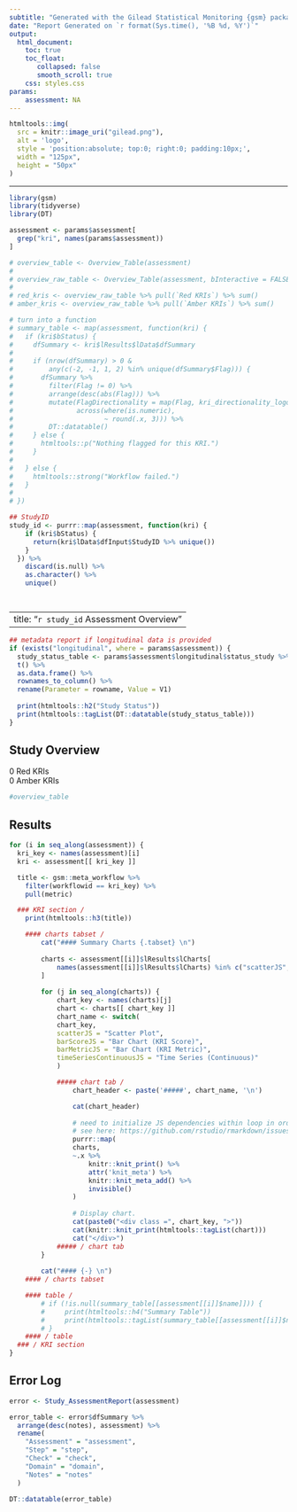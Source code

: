 ```yaml
---
subtitle: "Generated with the Gilead Statistical Monitoring {gsm} package"
date: "Report Generated on `r format(Sys.time(), '%B %d, %Y')`"
output:
  html_document:
    toc: true
    toc_float:
       collapsed: false
       smooth_scroll: true
    css: styles.css
params:
    assessment: NA
---
```


```r
htmltools::img(
  src = knitr::image_uri("gilead.png"), 
  alt = 'logo', 
  style = 'position:absolute; top:0; right:0; padding:10px;', 
  width = "125px", 
  height = "50px"
)
```

---

```r
library(gsm)
library(tidyverse)
library(DT)

assessment <- params$assessment[
  grep("kri", names(params$assessment))
]

# overview_table <- Overview_Table(assessment) 
# 
# overview_raw_table <- Overview_Table(assessment, bInteractive = FALSE)
# 
# red_kris <- overview_raw_table %>% pull(`Red KRIs`) %>% sum()
# amber_kris <- overview_raw_table %>% pull(`Amber KRIs`) %>% sum()

# turn into a function
# summary_table <- map(assessment, function(kri) {
#   if (kri$bStatus) {
#     dfSummary <- kri$lResults$lData$dfSummary
#     
#     if (nrow(dfSummary) > 0 &
#         any(c(-2, -1, 1, 2) %in% unique(dfSummary$Flag))) {
#       dfSummary %>%
#         filter(Flag != 0) %>%
#         arrange(desc(abs(Flag))) %>%
#         mutate(FlagDirectionality = map(Flag, kri_directionality_logo),
#                across(where(is.numeric),
#                       ~ round(.x, 3))) %>%
#         DT::datatable()
#     } else {
#       htmltools::p("Nothing flagged for this KRI.")
#     }
#     
#   } else {
#     htmltools::strong("Workflow failed.")
#   }
#   
# })

## StudyID
study_id <- purrr::map(assessment, function(kri) {
    if (kri$bStatus) {
      return(kri$lData$dfInput$StudyID %>% unique())
    } 
  }) %>% 
    discard(is.null) %>% 
    as.character() %>% 
    unique()




```

---
title: "`r study_id` Assessment Overview"
---



```r
## metadata report if longitudinal data is provided
if (exists("longitudinal", where = params$assessment)) {
  study_status_table <- params$assessment$longitudinal$status_study %>% 
  t() %>% 
  as.data.frame() %>% 
  rownames_to_column() %>% 
  rename(Parameter = rowname, Value = V1) 
  
  print(htmltools::h2("Study Status"))
  print(htmltools::tagList(DT::datatable(study_status_table)))
}
```


## Study Overview
<div class="flag-container">
  <div class="flag flag-red">0 Red KRIs</div>
  <div class="flag flag-amber">0 Amber KRIs</div>
</div>

<div class="gsm-overview-table">
```r
#overview_table
```
</div>

## Results

<div
    class = 'overall-site-select'
    id = 'overall-site-select'
    title = 'Selected site will be highlighted in all charts for all KRIs.'
></div>

```r
for (i in seq_along(assessment)) {
  kri_key <- names(assessment)[i]
  kri <- assessment[[ kri_key ]]

  title <- gsm::meta_workflow %>% 
    filter(workflowid == kri_key) %>% 
    pull(metric)

  ### KRI section /
    print(htmltools::h3(title))

    #### charts tabset /
        cat("#### Summary Charts {.tabset} \n")
        
        charts <- assessment[[i]]$lResults$lCharts[
            names(assessment[[i]]$lResults$lCharts) %in% c("scatterJS", "barMetricJS", "barScoreJS", "timeSeriesContinuousJS")
        ]
        
        for (j in seq_along(charts)) {
            chart_key <- names(charts)[j]
            chart <- charts[[ chart_key ]]
            chart_name <- switch(
            chart_key,
            scatterJS = "Scatter Plot",
            barScoreJS = "Bar Chart (KRI Score)",
            barMetricJS = "Bar Chart (KRI Metric)",
            timeSeriesContinuousJS = "Time Series (Continuous)"
            )

            ##### chart tab /
                chart_header <- paste('#####', chart_name, '\n')

                cat(chart_header)
                
                # need to initialize JS dependencies within loop in order to print correctly
                # see here: https://github.com/rstudio/rmarkdown/issues/1877#issuecomment-678996452
                purrr::map(
                charts,
                ~.x %>%
                    knitr::knit_print() %>%
                    attr('knit_meta') %>%
                    knitr::knit_meta_add() %>%
                    invisible()
                )
            
                # Display chart.
                cat(paste0("<div class =", chart_key, ">"))
                cat(knitr::knit_print(htmltools::tagList(chart)))
                cat("</div>")
            ##### / chart tab
        }
        
        cat("#### {-} \n")
    #### / charts tabset

    #### table /
        # if (!is.null(summary_table[[assessment[[i]]$name]])) {
        #     print(htmltools::h4("Summary Table"))
        #     print(htmltools::tagList(summary_table[[assessment[[i]]$name]]))
        # }
    #### / table
  ### / KRI section
}
```

## Error Log

```r
error <- Study_AssessmentReport(assessment)

error_table <- error$dfSummary %>% 
  arrange(desc(notes), assessment) %>% 
  rename(
    "Assessment" = "assessment",
    "Step" = "step",
    "Check" = "check",
    "Domain" = "domain",
    "Notes" = "notes"
  )

DT::datatable(error_table)
```

<script src="../utils-0.0.1/overallSiteDropdown.js"></script>

```js
```

```js
```

